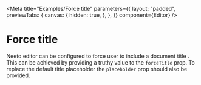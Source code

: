 
<Meta
  title="Examples/Force title"
  parameters={{
    layout: "padded",
    previewTabs: {
      canvas: {
        hidden: true,
      },
    },
  }}
  component={Editor}
/>

# Force title

Neeto editor can be configured to force user to include a document title . This
can be achieved by providing a truthy value to the `forceTitle` prop. To replace
the default title placeholder the `placeholder` prop should also be provided.

<Canvas>
  <Story name="Force title">
    <Editor
      value="Title Text"
      placeholder={{
        title: "Input title here",
        paragraph: "Enter your content here",
      }}
      forceTitle
    />
  </Story>
</Canvas>
